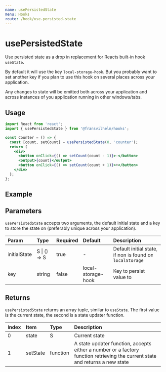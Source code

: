 ```yaml
---
name: usePersistedState
menu: Hooks
route: /hook/use-persisted-state
---
```



# usePersistedState

Use persisted state as a drop in replacement for Reacts built-in hook
`useState`.

By default it will use the key `local-storage-hook`. But you probably want to
set another key if you plan to use this hook on several places across your
application.

Any changes to state will be emitted both across your application and across
instances of you application running in other windows/tabs.

## Usage

```jsx
import React from 'react';
import { usePersistedState } from '@fransvilhelm/hooks';

const Counter = () => {
  const [count, setCount] = usePersistedState(0, 'counter');
  return (
    <div>
      <button onClick={() => setCount(count - 1)}>-</button>
      <output>{count}</output>
      <button onClick={() => setCount(count + 1)}>+</button>
    </div>
  );
};
```

## Example

<Playground>
  <UsePersistedStateExample />
</Playground>

## Parameters

`usePersistedState` accepts two arguments, the default initial state and a key
to store the state on (preferably unique across your application).

| Param        | Type         | Required | Default            | Description                                              |
| :----------- | :----------- | :------- | :----------------- | :------------------------------------------------------- |
| initialState | S \| () => S | true     | -                  | Default initial state, if non is found on `localStorage` |
| key          | string       | false    | local-storage-hook | Key to persist value to                                  |

## Returns

`usePersistedState` returns an array tuple, similar to `useState`. The first
value is the current state, the second is a state updater function.

| Index | Item     | Type     | Description                                                                                                                  |
| :---- | :------- | :------- | :--------------------------------------------------------------------------------------------------------------------------- |
| 0     | state    | S        | Current state                                                                                                                |
| 1     | setState | function | A state updater function, accepts either a number or a factory function retrieving the current state and returns a new state |
